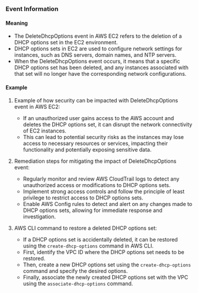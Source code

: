 
### Event Information

#### Meaning

- The DeleteDhcpOptions event in AWS EC2 refers to the deletion of a DHCP options set in the EC2 environment.
- DHCP options sets in EC2 are used to configure network settings for instances, such as DNS servers, domain names, and NTP servers.
- When the DeleteDhcpOptions event occurs, it means that a specific DHCP options set has been deleted, and any instances associated with that set will no longer have the corresponding network configurations.

#### Example

1. Example of how security can be impacted with DeleteDhcpOptions event in AWS EC2:
   - If an unauthorized user gains access to the AWS account and deletes the DHCP options set, it can disrupt the network connectivity of EC2 instances.
   - This can lead to potential security risks as the instances may lose access to necessary resources or services, impacting their functionality and potentially exposing sensitive data.

2. Remediation steps for mitigating the impact of DeleteDhcpOptions event:
   - Regularly monitor and review AWS CloudTrail logs to detect any unauthorized access or modifications to DHCP options sets.
   - Implement strong access controls and follow the principle of least privilege to restrict access to DHCP options sets.
   - Enable AWS Config rules to detect and alert on any changes made to DHCP options sets, allowing for immediate response and investigation.

3. AWS CLI command to restore a deleted DHCP options set:
   - If a DHCP options set is accidentally deleted, it can be restored using the `create-dhcp-options` command in AWS CLI.
   - First, identify the VPC ID where the DHCP options set needs to be restored.
   - Then, create a new DHCP options set using the `create-dhcp-options` command and specify the desired options.
   - Finally, associate the newly created DHCP options set with the VPC using the `associate-dhcp-options` command.


